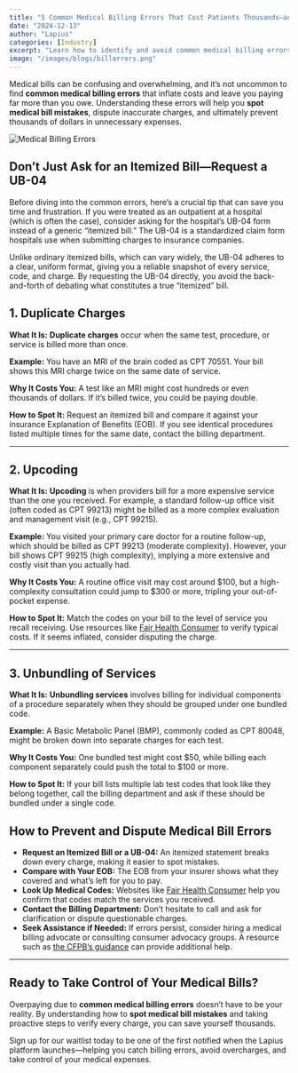 ```yaml
---
title: "5 Common Medical Billing Errors That Cost Patients Thousands—and How to Avoid Them"
date: "2024-12-13"
author: "Lapius"
categories: [Industry] 
excerpt: "Learn how to identify and avoid common medical billing errors—like duplicate charges, upcoding, and unbundling—that can cost you thousands."
image: "/images/blogs/billerrors.png"
---
```


Medical bills can be confusing and overwhelming, and it’s not uncommon to find **common medical billing errors** that inflate costs and leave you paying far more than you owe. Understanding these errors will help you **spot medical bill mistakes**, dispute inaccurate charges, and ultimately prevent thousands of dollars in unnecessary expenses.

<img src="/images/blogs/billerrors.png" alt="Medical Billing Errors" className="mx-auto my-4 rounded-lg  max-w-[400px]" />

## Don’t Just Ask for an Itemized Bill—Request a UB-04

Before diving into the common errors, here’s a crucial tip that can save you time and frustration. If you were treated as an outpatient at a hospital (which is often the case), consider asking for the hospital’s UB-04 form instead of a generic “itemized bill.” The UB-04 is a standardized claim form hospitals use when submitting charges to insurance companies.

Unlike ordinary itemized bills, which can vary widely, the UB-04 adheres to a clear, uniform format, giving you a reliable snapshot of every service, code, and charge. By requesting the UB-04 directly, you avoid the back-and-forth of debating what constitutes a true “itemized” bill.

## 1. Duplicate Charges

**What It Is:** **Duplicate charges** occur when the same test, procedure, or service is billed more than once.

**Example:** You have an MRI of the brain coded as CPT 70551. Your bill shows this MRI charge twice on the same date of service.

**Why It Costs You:** A test like an MRI might cost hundreds or even thousands of dollars. If it’s billed twice, you could be paying double.

**How to Spot It:** Request an itemized bill and compare it against your insurance Explanation of Benefits (EOB). If you see identical procedures listed multiple times for the same date, contact the billing department.

---

## 2. Upcoding

**What It Is:** **Upcoding** is when providers bill for a more expensive service than the one you received. For example, a standard follow-up office visit (often coded as CPT 99213) might be billed as a more complex evaluation and management visit (e.g., CPT 99215).

**Example:** You visited your primary care doctor for a routine follow-up, which should be billed as CPT 99213 (moderate complexity). However, your bill shows CPT 99215 (high complexity), implying a more extensive and costly visit than you actually had.

**Why It Costs You:** A routine office visit may cost around $100, but a high-complexity consultation could jump to $300 or more, tripling your out-of-pocket expense.

**How to Spot It:** Match the codes on your bill to the level of service you recall receiving. Use resources like [Fair Health Consumer](https://www.fairhealthconsumer.org/) to verify typical costs. If it seems inflated, consider disputing the charge.

---

## 3. Unbundling of Services

**What It Is:** **Unbundling services** involves billing for individual components of a procedure separately when they should be grouped under one bundled code.

**Example:** A Basic Metabolic Panel (BMP), commonly coded as CPT 80048, might be broken down into separate charges for each test.

**Why It Costs You:** One bundled test might cost $50, while billing each component separately could push the total to $100 or more.

**How to Spot It:** If your bill lists multiple lab test codes that look like they belong together, call the billing department and ask if these should be bundled under a single code.

## How to Prevent and Dispute Medical Bill Errors

- **Request an Itemized Bill or a UB-04:** An itemized statement breaks down every charge, making it easier to spot mistakes.
- **Compare with Your EOB:** The EOB from your insurer shows what they covered and what’s left for you to pay.
- **Look Up Medical Codes:** Websites like [Fair Health Consumer](https://www.fairhealthconsumer.org/) help you confirm that codes match the services you received.
- **Contact the Billing Department:** Don’t hesitate to call and ask for clarification or dispute questionable charges.
- **Seek Assistance if Needed:** If errors persist, consider hiring a medical billing advocate or consulting consumer advocacy groups. A resource such as [the CFPB’s guidance](https://www.consumerfinance.gov/) can provide additional help.

---

## Ready to Take Control of Your Medical Bills?

Overpaying due to **common medical billing errors** doesn’t have to be your reality. By understanding how to **spot medical bill mistakes** and taking proactive steps to verify every charge, you can save yourself thousands.

Sign up for our waitlist today to be one of the first notified when the Lapius platform launches—helping you catch billing errors, avoid overcharges, and take control of your medical expenses.
